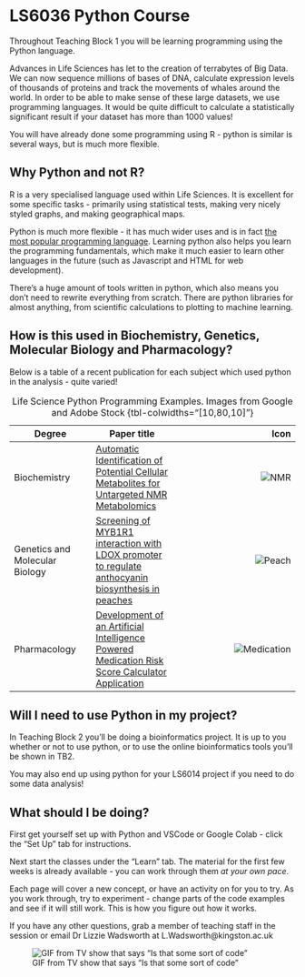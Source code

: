 # LS6036 Python Course 

Throughout Teaching Block 1 you will be learning programming using the Python language. 

Advances in Life Sciences has let to the creation of terrabytes of Big Data. We can now sequence millions of bases of DNA, calculate expression levels of thousands of proteins and track the movements of whales around the world. In order to be able to make sense of these large datasets, we use programming languages. It would be quite difficult to calculate a statistically significant result if your dataset has more than 1000 values! 

You will have already done some programming using R - python is similar is several ways, but is much more flexible. 

## Why Python and not R?

R is a very specialised language used within Life Sciences. It is excellent for some specific tasks - primarily using statistical tests, making very nicely styled graphs, and making geographical maps. 

Python is much more flexible - it has much wider uses and is in fact [the most popular programming language](https://www.tiobe.com/tiobe-index/). Learning python also helps you learn the programming fundamentals, which make it much easier to learn other languages in the future (such as Javascript and HTML for web development).

There's a huge amount of tools written in python, which also means you don't need to rewrite everything from scratch. There are python libraries for almost anything, from scientific calculations to plotting to machine learning. 

## How is this used in Biochemistry, Genetics, Molecular Biology and Pharmacology? 

Below is a table of a recent publication for each subject which used python in the analysis - quite varied! 

| Degree | Paper title | Icon|
|--|--|--:|
| Biochemistry | [Automatic Identification of Potential Cellular Metabolites for Untargeted NMR Metabolomics](https://doi.org/10.1002/nbm.70131){target="_blank"} | ![NMR](images/nmr.jpeg) |
| Genetics and Molecular Biology | [Screening of MYB1R1 interaction with LDOX promoter to regulate anthocyanin biosynthesis in peaches](https://doi.org/10.7717/peerj.19975){target="_blank"} | ![Peach](images/peach.png) |
| Pharmacology | [Development of an Artificial Intelligence Powered Medication Risk Score Calculator Application](https://doi.org/10.1111/bcpt.70109){target="_blank"} | ![Medication](images/medication.png) |

: Life Science Python Programming Examples. Images from Google and Adobe Stock {tbl-colwidths="[10,80,10]"}

## Will I need to use Python in my project?

In Teaching Block 2 you'll be doing a bioinformatics project. It is up to you whether or not to use python, or to use the online bioinformatics tools you'll be shown in TB2. 

You may also end up using python for your LS6014 project if you need to do some data analysis! 

## What should I be doing?

First get yourself set up with Python and VSCode or Google Colab - click the "Set Up" tab for instructions. 

Next start the classes under the "Learn" tab. The material for the first few weeks is already available - you can work through them *at your own pace*. 

Each page will cover a new concept, or have an activity on for you to try. As you work through, try to experiment - change parts of the code examples and see if it will still work. This is how you figure out how it works. 

If you have any other questions, grab a member of teaching staff in the session or email Dr Lizzie Wadsworth at L.Wadsworth@kingston.ac.uk 

![GIF from TV show that says "Is that some sort of code"](https://media.giphy.com/media/v1.Y2lkPTc5MGI3NjExNXozcGNsMnVoZmZpOXpiNDczZjFjcDZ3c3RoNHltc2MzNnFyOXFtZCZlcD12MV9pbnRlcm5hbF9naWZfYnlfaWQmY3Q9Zw/SSM6HdOicCahnOZ5hM/giphy.gif)
